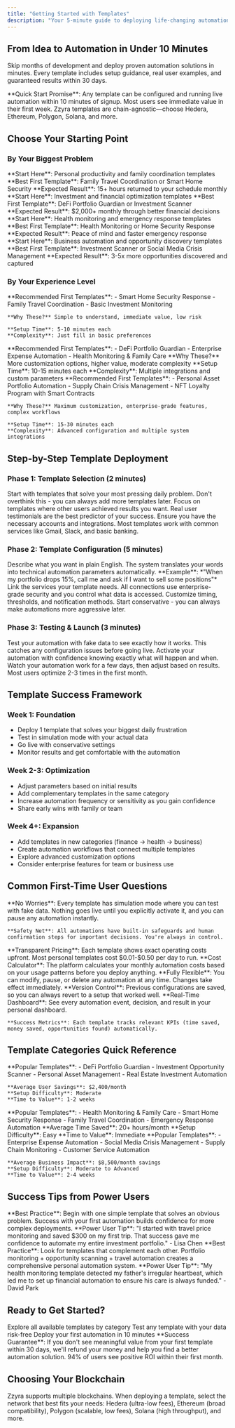 ```yaml
---
title: "Getting Started with Templates"
description: "Your 5-minute guide to deploying life-changing automation with Zzyra templates"
---
```


## From Idea to Automation in Under 10 Minutes

Skip months of development and deploy proven automation solutions in minutes. Every template includes setup guidance, real user examples, and guaranteed results within 30 days.

<Info>
  **Quick Start Promise**: Any template can be configured and running live
  automation within 10 minutes of signup. Most users see immediate value in
  their first week. Zzyra templates are chain-agnostic—choose Hedera, Ethereum,
  Polygon, Solana, and more.
</Info>

## Choose Your Starting Point

### By Your Biggest Problem

<CardGroup cols={2}>
  <Card title='Time is Your Biggest Challenge' icon='clock'>
    **Start Here**: Personal productivity and family coordination templates
    **Best First Template**: Family Travel Coordination or Smart Home Security
    **Expected Result**: 15+ hours returned to your schedule monthly
  </Card>
  <Card title='Money is Your Main Concern' icon='dollar-sign'>
    **Start Here**: Investment and financial optimization templates **Best First
    Template**: DeFi Portfolio Guardian or Investment Scanner **Expected
    Result**: $2,000+ monthly through better financial decisions
  </Card>
</CardGroup>

<CardGroup cols={2}>
  <Card title='Family Safety Keeps You Up at Night' icon='heart'>
    **Start Here**: Health monitoring and emergency response templates **Best
    First Template**: Health Monitoring or Home Security Response **Expected
    Result**: Peace of mind and faster emergency response
  </Card>
  <Card title='Missing Business Opportunities' icon='trending-up'>
    **Start Here**: Business automation and opportunity discovery templates
    **Best First Template**: Investment Scanner or Social Media Crisis
    Management **Expected Result**: 3-5x more opportunities discovered and
    captured
  </Card>
</CardGroup>

### By Your Experience Level

<Tabs>
  <Tab title='Complete Beginner'>
    **Recommended First Templates**:
    - Smart Home Security Response
    - Family Travel Coordination  
    - Basic Investment Monitoring
    
    **Why These?** Simple to understand, immediate value, low risk
    
    **Setup Time**: 5-10 minutes each
    **Complexity**: Just fill in basic preferences
  </Tab>

<Tab title='Some Tech Experience'>
  **Recommended First Templates**: - DeFi Portfolio Guardian - Enterprise
  Expense Automation - Health Monitoring & Family Care **Why These?** More
  customization options, higher value, moderate complexity **Setup Time**: 10-15
  minutes each **Complexity**: Multiple integrations and custom parameters
</Tab>

  <Tab title='Power User'>
    **Recommended First Templates**:
    - Personal Asset Portfolio Automation
    - Supply Chain Crisis Management
    - NFT Loyalty Program with Smart Contracts
    
    **Why These?** Maximum customization, enterprise-grade features, complex workflows
    
    **Setup Time**: 15-30 minutes each
    **Complexity**: Advanced configuration and multiple system integrations
  </Tab>
</Tabs>

## Step-by-Step Template Deployment

### Phase 1: Template Selection (2 minutes)

<Steps>
  <Step title='Browse by Category'>
    Start with templates that solve your most pressing daily problem. Don't
    overthink this - you can always add more templates later.
  </Step>

<Step title='Read Success Stories'>
  Focus on templates where other users achieved results you want. Real user
  testimonials are the best predictor of your success.
</Step>

  <Step title='Check Requirements'>
    Ensure you have the necessary accounts and integrations. Most templates work
    with common services like Gmail, Slack, and basic banking.
  </Step>
</Steps>

### Phase 2: Template Configuration (5 minutes)

<Steps>
  <Step title='Natural Language Setup'>
    Describe what you want in plain English. The system translates your words
    into technical automation parameters automatically. **Example**: *"When my
    portfolio drops 15%, call me and ask if I want to sell some positions"*
  </Step>

<Step title='Connect Your Accounts'>
  Link the services your template needs. All connections use enterprise-grade
  security and you control what data is accessed.
</Step>

  <Step title='Set Your Preferences'>
    Customize timing, thresholds, and notification methods. Start conservative -
    you can always make automations more aggressive later.
  </Step>
</Steps>

### Phase 3: Testing & Launch (3 minutes)

<Steps>
  <Step title='Simulation Mode'>
    Test your automation with fake data to see exactly how it works. This
    catches any configuration issues before going live.
  </Step>

<Step title='Live Deployment'>
  Activate your automation with confidence knowing exactly what will happen and
  when.
</Step>

  <Step title='Monitor & Optimize'>
    Watch your automation work for a few days, then adjust based on results.
    Most users optimize 2-3 times in the first month.
  </Step>
</Steps>

## Template Success Framework

### Week 1: Foundation

- Deploy 1 template that solves your biggest daily frustration
- Test in simulation mode with your actual data
- Go live with conservative settings
- Monitor results and get comfortable with the automation

### Week 2-3: Optimization

- Adjust parameters based on initial results
- Add complementary templates in the same category
- Increase automation frequency or sensitivity as you gain confidence
- Share early wins with family or team

### Week 4+: Expansion

- Add templates in new categories (finance → health → business)
- Create automation workflows that connect multiple templates
- Explore advanced customization options
- Consider enterprise features for team or business use

## Common First-Time User Questions

<AccordionGroup>
  <Accordion title='What if I make a mistake in setup?' icon='question-circle'>
    **No Worries**: Every template has simulation mode where you can test with fake data. Nothing goes live until you explicitly activate it, and you can pause any automation instantly.
    
    **Safety Net**: All automations have built-in safeguards and human confirmation steps for important decisions. You're always in control.
  </Accordion>

<Accordion title='How much will this cost to run?' icon='dollar-sign'>
  **Transparent Pricing**: Each template shows exact operating costs upfront.
  Most personal templates cost $0.01-$0.50 per day to run. **Cost Calculator**:
  The platform calculates your monthly automation costs based on your usage
  patterns before you deploy anything.
</Accordion>

<Accordion title='What if I want to change something later?' icon='edit'>
  **Fully Flexible**: You can modify, pause, or delete any automation at any
  time. Changes take effect immediately. **Version Control**: Previous
  configurations are saved, so you can always revert to a setup that worked
  well.
</Accordion>

  <Accordion title='How do I know if it is working?' icon='chart-line'>
    **Real-Time Dashboard**: See every automation event, decision, and result in your personal dashboard.
    
    **Success Metrics**: Each template tracks relevant KPIs (time saved, money saved, opportunities found) automatically.
  </Accordion>
</AccordionGroup>

## Template Categories Quick Reference

<Tabs>
  <Tab title='Personal Finance'>
    **Popular Templates**:
    - DeFi Portfolio Guardian
    - Investment Opportunity Scanner
    - Personal Asset Management
    - Real Estate Investment Automation
    
    **Average User Savings**: $2,400/month
    **Setup Difficulty**: Moderate
    **Time to Value**: 1-2 weeks
  </Tab>

<Tab title='Health & Family'>
  **Popular Templates**: - Health Monitoring & Family Care - Smart Home Security
  Response - Family Travel Coordination - Emergency Response Automation
  **Average Time Saved**: 20+ hours/month **Setup Difficulty**: Easy **Time to
  Value**: Immediate
</Tab>

  <Tab title='Business Automation'>
    **Popular Templates**:
    - Enterprise Expense Automation
    - Social Media Crisis Management
    - Supply Chain Monitoring
    - Customer Service Automation
    
    **Average Business Impact**: $8,500/month savings
    **Setup Difficulty**: Moderate to Advanced
    **Time to Value**: 2-4 weeks
  </Tab>
</Tabs>

## Success Tips from Power Users

<CardGroup cols={2}>
  <Card title='Start Small, Think Big' icon='seedling'>
    **Best Practice**: Begin with one simple template that solves an obvious
    problem. Success with your first automation builds confidence for more
    complex deployments. **Power User Tip**: "I started with travel price
    monitoring and saved $300 on my first trip. That success gave me confidence
    to automate my entire investment portfolio." - Lisa Chen
  </Card>
  <Card title='Connect the Dots' icon='link'>
    **Best Practice**: Look for templates that complement each other. Portfolio
    monitoring + opportunity scanning + travel automation creates a
    comprehensive personal automation system. **Power User Tip**: "My health
    monitoring template detected my father's irregular heartbeat, which led me
    to set up financial automation to ensure his care is always funded." - David
    Park
  </Card>
</CardGroup>

## Ready to Get Started?

<CardGroup cols={3}>
  <Card
    title='Browse Templates'
    icon='grid'
    href='/platform/marketplace/overview'>
    Explore all available templates by category
  </Card>
  <Card
    title='Try Simulation'
    icon='play-circle'
    href='https://www.zzyra.io/simulator'>
    Test any template with your data risk-free
  </Card>
  <Card
    title='Start Free Trial'
    icon='rocket'
    href='https://www.zzyra.io/signup'>
    Deploy your first automation in 10 minutes
  </Card>
</CardGroup>

<Warning>
  **Success Guarantee**: If you don't see meaningful value from your first
  template within 30 days, we'll refund your money and help you find a better
  automation solution. 94% of users see positive ROI within their first month.
</Warning>

## Choosing Your Blockchain

<Note>
  Zzyra supports multiple blockchains. When deploying a template, select the
  network that best fits your needs: Hedera (ultra-low fees), Ethereum (broad
  compatibility), Polygon (scalable, low fees), Solana (high throughput), and
  more.
</Note>
